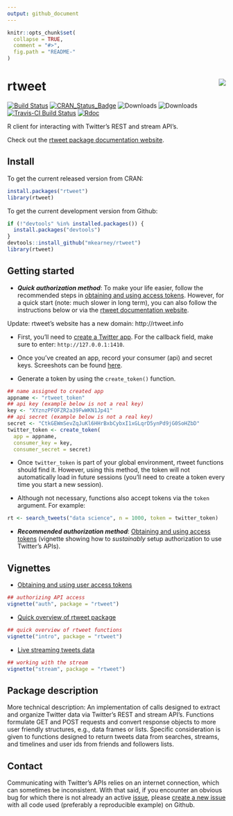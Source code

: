 ```yaml
---
output: github_document
---
```


<!-- README.md is generated from README.Rmd. Please edit that file -->

```r
knitr::opts_chunk$set(
  collapse = TRUE,
  comment = "#>",
  fig.path = "README-"
)
```

# rtweet <img src="man/figures/logo.png" align="right" />


[![Build Status](https://travis-ci.org/mkearney/rtweet.svg?branch=master)](https://travis-ci.org/mkearney/rtweet)
[![CRAN_Status_Badge](http://www.r-pkg.org/badges/version/rtweet)](https://CRAN.R-project.org/package=rtweet)
![Downloads](https://cranlogs.r-pkg.org/badges/rtweet)
![Downloads](https://cranlogs.r-pkg.org/badges/grand-total/rtweet)
[![Travis-CI Build Status](https://travis-ci.org/mkearney/rtweet.svg?branch=master)](https://travis-ci.org/mkearney/rtweet)
<!-- [![Coverage Status](https://img.shields.io/codecov/c/github/mkearney/rtweet/master.svg)](https://codecov.io/gh/mkearney/rtweet) -->
[![Rdoc](http://www.rdocumentation.org/badges/version/rtweet)](http://www.rdocumentation.org/packages/rtweet)

R client for interacting with Twitter's REST and stream API's.

Check out the [rtweet package documentation website](http://rtweet.info).

Install
-------

To get the current released version from CRAN:

```r
install.packages("rtweet")
library(rtweet)
```

To get the current development version from Github:
```r
if (!"devtools" %in% installed.packages()) {
  install.packages("devtools")
}
devtools::install_github("mkearney/rtweet")
library(rtweet)
```

## Getting started

- ***Quick authorization method***: To make your life easier, follow
the recommended steps in
[obtaining and using access tokens](http://rtweet.info/index.html).
However, for a quick start (note: much slower in long term),
you can also follow the instructions below or via the
[rtweet documentation website](http://rtweet.info/index.html).

Update: rtweet's website has a new domain: http://rtweet.info

- First, you'll need to [create a Twitter app](https://apps.twitter.com/).
For the callback field, make sure to enter: `http://127.0.0.1:1410`.

- Once you've created an app, record your consumer (api) and secret
keys. Screeshots can be found
[here](http://rtweet.info/articles/auth.html).

- Generate a token by using the `create_token()` function.

```r
## name assigned to created app
appname <- "rtweet_token"
## api key (example below is not a real key)
key <- "XYznzPFOFZR2a39FwWKN1Jp41"
## api secret (example below is not a real key)
secret <- "CtkGEWmSevZqJuKl6HHrBxbCybxI1xGLqrD5ynPd9jG0SoHZbD"
twitter_token <- create_token(
  app = appname,
  consumer_key = key,
  consumer_secret = secret)
```

- Once `twitter_token` is part of your global environment, rtweet
functions should find it. However, using this method, the token will
not automatically load in future sessions (you'll need to create a
token every time you start a new session).

- Although not necessary, functions also accept tokens via the `token`
  argument. For example:

```r
rt <- search_tweets("data science", n = 1000, token = twitter_token)
```

- ***Recommended authorization method***:
[Obtaining and using access tokens](http://rtweet.info/articles/auth.html)
(vignette showing how to *sustainably* setup authorization to use
Twitter's APIs).

## Vignettes
- [Obtaining and using user access tokens](http://rtweet.info/articles/auth.html)

```r
## authorizing API access
vignette("auth", package = "rtweet")
```

- [Quick overview of rtweet package](http://rtweet.info/articles/intro.html)

```r
## quick overview of rtweet functions
vignette("intro", package = "rtweet")
```

- [Live streaming tweets data](http://rtweet.info/articles/stream.html)

```r
## working with the stream
vignette("stream", package = "rtweet")
```

## Package description

More technical description: An implementation of calls designed to
extract and organize Twitter data via Twitter's REST and stream API's.
Functions formulate GET and POST requests and convert response objects
to more user friendly structures, e.g., data frames or lists. Specific
consideration is given to functions designed to return tweets data
from searches, streams, and timelines and user ids from friends and
followers lists.

## Contact

Communicating with Twitter's APIs relies on an internet connection,
which can sometimes be inconsistent. With
that said, if you encounter an obvious bug for which there is not
already an active [issue](https://github.com/mkearney/rtweet/issues),
please
[create a new issue](https://github.com/mkearney/rtweet/issues/new)
with all code used (preferably a reproducible example) on Github.
